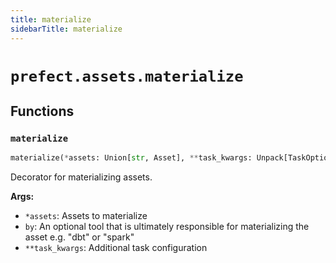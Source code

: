 ```yaml
---
title: materialize
sidebarTitle: materialize
---
```


# `prefect.assets.materialize`

## Functions

### `materialize` <sup><a href="https://github.com/PrefectHQ/prefect/blob/main/src/prefect/assets/materialize.py#L17" target="_blank"><Icon icon="github" style="width: 14px; height: 14px;" /></a></sup>

```python
materialize(*assets: Union[str, Asset], **task_kwargs: Unpack[TaskOptions]) -> Callable[[Callable[P, R]], MaterializingTask[P, R]]
```


Decorator for materializing assets.

**Args:**
- `*assets`: Assets to materialize
- `by`: An optional tool that is ultimately responsible for materializing the asset e.g. "dbt" or "spark"
- `**task_kwargs`: Additional task configuration

